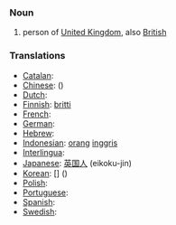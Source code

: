 ===Noun===
# person of [[United Kingdom]], also [[British]]

===Translations===

*[[Catalan]]: [[]] '' ''
*[[Chinese]]: [[]] ()
*[[Dutch]]: [[]] '' ''
*[[Finnish]]: [[britti]]
*[[French]]: [[]] '' ''
*[[German]]: [[]] '' ''
*[[Hebrew]]: [[]] '' ''
*[[Indonesian]]: [[orang]] [[inggris]]
*[[Interlingua]]: [[]]
*[[Japanese]]: [[英国]][[人]] (eikoku-jin)
*[[Korean]]: [[]] [] ()
*[[Polish]]: [[]]
*[[Portuguese]]: [[]] '' ''
*[[Spanish]]: [[]] '' ''
*[[Swedish]]: [[]] '' ''